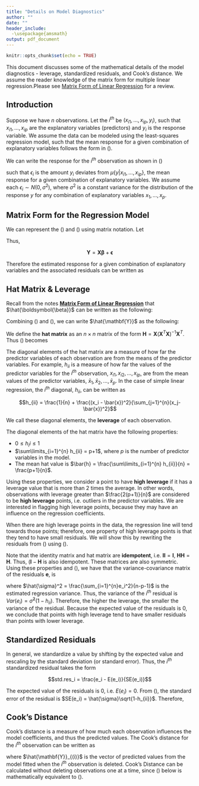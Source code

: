 ```yaml
---
title: "Details on Model Diagnostics"
author: ""
date: ""
header_include: 
  -\usepackage{amsmath}
output: pdf_document
---
```


```r
knitr::opts_chunk$set(echo = TRUE)
```

This document discusses some of the mathematical details of the model diagnostics - leverage, standardized residuals, and Cook's distance. We assume the reader knowledge of the matrix form for multiple linear regression.Please see [Matrix Form of Linear Regression](https://github.com/STA210-Sp19/supplemental-notes/blob/master/regression-basics-matrix.pdf) for a review.

## Introduction 

Suppose we have $n$ observations. Let the $i^{th}$ be $(x_{i1}, \ldots, x_{ip}, y_i)$, such that $x_{i1}, \ldots, x_{ip}$ are the explanatory variables (predictors) and $y_i$ is the response variable. We assume the data can be modeled using the least-squares regression model, such that the mean response for a given combination of explanatory variables follows the form in (\ref{basic_model}).

\begin{equation}
\label{basic_model}
y = \beta_0 + \beta_1 x_1 + \dots + \beta_p x_p 
\end{equation}

We can write the response for the $i^{th}$ observation as shown in (\ref{ind_response})

\begin{equation}
\label{ind_response}
y_i = \beta_0 + \beta_1 x_{i1} + \dots + \beta_p x_{ip} + \epsilon_i 
\end{equation}

such that $\epsilon_i$ is the amount $y_i$ deviates from $\mu\{y|x_{i1}, \ldots, x_{ip}\}$, the mean response for a given combination of explanatory variables. We assume each $\epsilon_i \sim N(0,\sigma^2)$, where $\sigma^2$ is a constant variance for the distribution of the response $y$ for any combination of explanatory variables $x_1, \ldots, x_p$. 

## Matrix Form for the Regression Model 

We can represent the (\ref{basic_model}) and (\ref{ind_response}) using matrix notation. Let 

\begin{equation}
\label{matrix notation}
\mathbf{Y} = \begin{bmatrix}y_1 \\ y_2 \\ \vdots \\y_n\end{bmatrix} 
\hspace{15mm}
\mathbf{X} = \begin{bmatrix}x_{11} & x_{12} & \dots & x_{1p} \\
x_{21} & x_{22} & \dots & x_{2p} \\
\vdots & \vdots & \ddots & \vdots\\
x_{n1} & x_{n2} & \dots & x_{np} \end{bmatrix}
\hspace{15mm}
\boldsymbol{\beta}= \begin{bmatrix}\beta_0 \\ \beta_1 \\ \vdots \\ \beta_p \end{bmatrix} 
\hspace{15mm}
\boldsymbol{\epsilon}= \begin{bmatrix}\epsilon_1 \\ \epsilon_2 \\ \vdots \\ \epsilon_n \end{bmatrix}
\end{equation}

Thus, 

$$\mathbf{Y} = \mathbf{X}\boldsymbol{\beta} + \mathbf{\epsilon}$$

Therefore the estimated response for a given combination of explanatory variables and the associated residuals can be written as

\begin{equation}
\label{matrix_mean}
\hat{\mathbf{Y}} = \mathbf{X}\hat{\boldsymbol{\beta}} \hspace{10mm} \mathbf{e} = \mathbf{Y} - \mathbf{X}\hat{\boldsymbol{\beta}}
\end{equation}

## Hat Matrix & Leverage

Recall from the notes [**Matrix Form of Linear Regression**](https://github.com/STA210-Sp19/supplemental-notes/blob/master/regression-basics-matrix.pdf) that $\hat{\boldsymbol{\beta}}$ can be written as the following: 

\begin{equation}
\label{beta-hat}
\hat{\boldsymbol{\beta}} = (\mathbf{X}^T\mathbf{X})^{-1}\mathbf{X}^T\mathbf{Y}
\end{equation}

Combining (\ref{matrix_mean}) and (\ref{beta-hat}), we can write $\hat{\mathbf{Y}}$ as the following: 

\begin{equation}
\label{y-hat}
\begin{aligned}
\hat{\mathbf{Y}} &= \mathbf{X}\hat{\boldsymbol{\beta}} \\[10pt]
&= \mathbf{X}(\mathbf{X}^T\mathbf{X})^{-1}\mathbf{X}^T\mathbf{Y}\\
\end{aligned}
\end{equation}

We define the **hat matrix** as an $n \times n$ matrix of the form $\mathbf{H} = \mathbf{X}(\mathbf{X}^T\mathbf{X})^{-1}\mathbf{X}^T$. Thus (\ref{y-hat}) becomes 

\begin{equation}
\label{y-hat-matrix}
\hat{\mathbf{Y}} = \mathbf{H}\mathbf{Y}
\end{equation}

The diagonal elements of the hat matrix are a measure of how far the predictor variables of each observation are from the means of the predictor variables. For example, $h_{ii}$ is a measure of how far the values of the predictor variables for the $i^{th}$ observation, $x_{i1}, x_{i2}, \ldots, x_{ip}$, are from the mean values of the predictor variables, $\bar{x}_1, \bar{x}_2, \ldots, \bar{x}_p$. In the case of simple linear regression, the $i^{th}$ diagonal, $h_{ii}$, can be written as

$$h_{ii} =  \frac{1}{n} + \frac{(x_i - \bar{x})^2}{\sum_{j=1}^{n}(x_j-\bar{x})^2}$$

We call these diagonal elements, the **leverage** of each observation. 

The diagonal elements of the hat matrix have the following properties: 

- $0 \leq h_ii \leq 1$
- $\sum\limits_{i=1}^{n} h_{ii} = p+1$, where $p$ is the number of predictor variables in the model.
- The mean hat value is $\bar{h} = \frac{\sum\limits_{i=1}^{n} h_{ii}}{n} = \frac{p+1}{n}$. 

Using these properties, we consider a point to have **high leverage** if it has a leverage value that is more than 2 times the average. In other words, observations with leverage greater than $\frac{2(p+1)}{n}$ are considered to be **high leverage** points, i.e. outliers in the predictor variables. We are interested in flagging high leverage points, because they may have an influence on the regression coefficients. 

When there are high leverage points in the data, the regression line will tend towards those points; therefore, one property of high leverage points is that they tend to have small residuals. We will show this by rewriting the residuals from (\ref{matrix_mean}) using (\ref{y-hat-matrix}).

\begin{equation}
\label{resid-hat}
\begin{aligned}
\mathbf{e} &= \mathbf{Y} - \hat{\mathbf{Y}} \\[10pt]
& = \mathbf{Y} - \mathbf{H}\mathbf{Y} \\[10pt]
&= (1-\mathbf{H})\mathbf{Y}
\end{aligned}
\end{equation}

Note that the identity matrix and hat matrix are **idempotent**, i.e. $\mathbf{I}\mathbf{I} = \mathbf{I}$, $\mathbf{H}\mathbf{H} = \mathbf{H}$. Thus, $(\mathbf{I} - \mathbf{H}$ is also idempotent. These matrices are also symmetric. Using these properties and  (\ref{resid-hat}), we have that the variance-covariance matrix of the residuals $\boldsymbol{e}$, is 


\begin{equation}
\label{resid-var}
\begin{aligned}
Var(\mathbf{e}) &= \mathbf{e}\mathbf{e}^T \\[10pt]
&=  (1-\mathbf{H})Var(\mathbf{Y})^T(1-\mathbf{H})^T \\[10pt]
&= (1-\mathbf{H})\hat{\sigma}^2(1-\mathbf{H})^T  \\[10pt]
&= \hat{\sigma}^2(1-\mathbf{H})(1-\mathbf{H})  \\[10pt]
&= \hat{\sigma}^2(1-\mathbf{H})
\end{aligned}
\end{equation}

where $\hat{\sigma}^2 = \frac{\sum_{i=1}^{n}e_i^2}{n-p-1}$ is the estimated regression variance. Thus, the variance of the $i^{th}$ residual is $Var(e_i) = \hat{\sigma}^2(1-h_{ii})$. Therefore, the higher the leverage, the smaller the variance of the residual. Because the expected value of the residuals is 0, we conclude that points with high leverage tend to have smaller residuals than points with lower leverage.

## Standardized Residuals 

In general, we standardize a value by shifting by the expected value and rescaling by the standard deviation (or standard error). Thus, the $i^{th}$ standardized residual takes the form 

$$std.res_i = \frac{e_i - E(e_i)}{SE(e_i)}$$

The expected value of the residuals is 0, i.e. $E(e_i) = 0$. From (\ref{resid-var}), the standard error of the residual is $SE(e_i) = \hat{\sigma}\sqrt{1-h_{ii}}$. Therefore, 

\begin{equation}
\label{std.resid.}
std.res_i = \frac{e_i}{\hat{\sigma}\sqrt{1-h_{ii}}}
\end{equation}

## Cook's Distance

Cook's distance is a measure of how much each observation influences the model coefficients, and thus the predicted values. The Cook's distance for the $i^{th}$ observation can be written as 

\begin{equation}
\label{cooksd}
D_i = \frac{(\hat{\mathbf{Y}} -\hat{\mathbf{Y}}_{(i)})^T(\hat{\mathbf{Y}} -\hat{\mathbf{Y}}_{(i)})}{(p+1)\hat{\sigma}}
\end{equation}

where $\hat{\mathbf{Y}}_{(i)}$ is the vector of predicted values from the model fitted when the $i^{th}$ observation is deleted. Cook's Distance can be calculated without deleting observations one at a time, since (\ref{cooksd-v2}) below is mathematically equivalent to  (\ref{cooksd}). 

\begin{equation}
\label{cooksd-v2}
D_i = \frac{1}{p+1}std.res_i^2\Bigg[\frac{h_{ii}}{(1-h_{ii})}\Bigg] = \frac{e_i^2}{(p+1)\hat{\sigma}^2(1-h_{ii})}\Bigg[\frac{h_{ii}}{(1-h_{ii})}\Bigg]
\end{equation}






